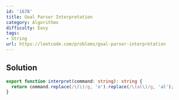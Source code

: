 ```yaml
---
id: '1678'
title: Goal Parser Interpretation
category: Algorithms
difficulty: Easy
tags:
- String
url: https://leetcode.com/problems/goal-parser-interpretation
---
```


## Solution

```typescript filename="solution.ts" copy
export function interpret(command: string): string {
  return command.replace(/\(\)/g, 'o').replace(/\(al\)/g, 'al');
}
```

